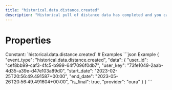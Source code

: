 ```yaml
---
title: "historical.data.distance.created"
description: "Historical pull of distance data has completed and you can now pull data for this resource."
---
```

# Properties
<ResponseField name="event_type" type="const string" required="true">
Constant: `historical.data.distance.created`
</ResponseField>
<ResponseField name="data" type="HistoricalDataCreated" required="true">
<Expandable title="HistoricalDataCreated" defaultOpen="true">
<ResponseField name="user_id" type="string" required="true">
</ResponseField>
<ResponseField name="user_key" type="string" required="true">
</ResponseField>
<ResponseField name="start_date" type="string" required="true">
</ResponseField>
<ResponseField name="end_date" type="string" required="true">
</ResponseField>
<ResponseField name="is_final" type="boolean" required="true">
</ResponseField>
<ResponseField name="provider" type="string" required="true">
</ResponseField>
</Expandable>
</ResponseField>
# Examples
<CodeGroup>
```json Example
{
  "event_type": "historical.data.distance.created",
  "data": {
    "user_id": "cef8bb99-caf3-4fc5-b999-64f7096f0db7",
    "user_key": "73fe1049-2aab-4d35-a39e-d47e103a89d0",
    "start_date": "2023-02-25T20:56:49.491587+00:00",
    "end_date": "2023-05-26T20:56:49.491604+00:00",
    "is_final": true,
    "provider": "oura"
  }
}
```
</CodeGroup>
